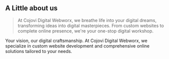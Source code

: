 ## A Little about us

> At Cojovi Digital Webworx, we breathe life into your digital dreams,
transforming ideas into digital masterpieces. From custom websites
to complete online presence, we're your one-stop digital workshop.

Your vision, our digital craftsmanship. At Cojovi Digital Webworx, we specialize in custom website development and comprehensive online solutions tailored to your needs.
